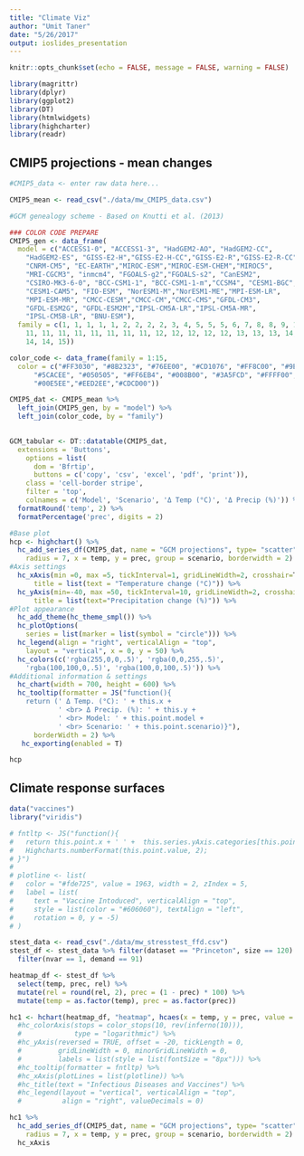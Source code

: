 ```yaml
---
title: "Climate Viz"
author: "Umit Taner"
date: "5/26/2017"
output: ioslides_presentation
---
```


```r
knitr::opts_chunk$set(echo = FALSE, message = FALSE, warning = FALSE)

library(magrittr)
library(dplyr)
library(ggplot2)
library(DT)
library(htmlwidgets)
library(highcharter)
library(readr)
```

## CMIP5 projections - mean changes 

```r

#CMIP5_data <- enter raw data here...

CMIP5_mean <- read_csv("./data/mw_CMIP5_data.csv")

#GCM genealogy scheme - Based on Knutti et al. (2013)

### COLOR CODE PREPARE
CMIP5_gen <- data_frame(
  model = c("ACCESS1-0", "ACCESS1-3", "HadGEM2-AO", "HadGEM2-CC", 
    "HadGEM2-ES", "GISS-E2-H","GISS-E2-H-CC","GISS-E2-R","GISS-E2-R-CC", 
    "CNRM-CM5", "EC-EARTH","MIROC-ESM","MIROC-ESM-CHEM","MIROC5", 
    "MRI-CGCM3", "inmcm4", "FGOALS-g2","FGOALS-s2", "CanESM2", 
    "CSIRO-MK3-6-0", "BCC-CSM1-1", "BCC-CSM1-1-m","CCSM4", "CESM1-BGC", 
    "CESM1-CAM5", "FIO-ESM", "NorESM1-M","NorESM1-ME","MPI-ESM-LR", 
    "MPI-ESM-MR", "CMCC-CESM","CMCC-CM","CMCC-CMS","GFDL-CM3", 
    "GFDL-ESM2G", "GFDL-ESM2M","IPSL-CM5A-LR","IPSL-CM5A-MR", 
    "IPSL-CM5B-LR", "BNU-ESM"),
  family = c(1, 1, 1, 1, 1, 2, 2, 2, 2, 3, 4, 5, 5, 5, 6, 7, 8, 8, 9, 10, 
    11, 11, 11, 11, 11, 11, 11, 11, 12, 12, 12, 12, 12, 13, 13, 13, 14, 
    14, 14, 15))

color_code <- data_frame(family = 1:15, 
  color = c("#FF3030", "#8B2323", "#76EE00", "#CD1076", "#FF8C00", "#9E9E9E", 
      "#5CACEE", "#050505", "#FF6EB4", "#008B00", "#3A5FCD", "#FFFF00", 
      "#00E5EE","#EED2EE","#CDCD00"))

CMIP5_dat <- CMIP5_mean %>% 
  left_join(CMIP5_gen, by = "model") %>%
  left_join(color_code, by = "family") 
  
```

```r

GCM_tabular <- DT::datatable(CMIP5_dat,
  extensions = 'Buttons', 
    options = list(
      dom = 'Bfrtip',
      buttons = c('copy', 'csv', 'excel', 'pdf', 'print')),
    class = 'cell-border stripe',
    filter = 'top',
    colnames = c('Model', 'Scenario', 'Δ Temp (°C)', 'Δ Precip (%)')) %>%
  formatRound('temp', 2) %>%
  formatPercentage('prec', digits = 2) 

#Base plot
hcp <- highchart() %>%
  hc_add_series_df(CMIP5_dat, name = "GCM projections", type= "scatter", 
    radius = 7, x = temp, y = prec, group = scenario, borderwidth = 2) %>%
#Axis settings
  hc_xAxis(min =0, max =5, tickInterval=1, gridLineWidth=2, crosshair=T,
      title = list(text = "Temperature change (°C)")) %>%
  hc_yAxis(min=-40, max =50, tickInterval=10, gridLineWidth=2, crosshair=T,
      title = list(text="Precipitation change (%)")) %>%
#Plot appearance
  hc_add_theme(hc_theme_smpl()) %>%
  hc_plotOptions(
    series = list(marker = list(symbol = "circle"))) %>%
  hc_legend(align = "right", verticalAlign = "top", 
    layout = "vertical", x = 0, y = 50) %>%
  hc_colors(c('rgba(255,0,0,.5)', 'rgba(0,0,255,.5)',
    'rgba(100,100,0,.5)', 'rgba(100,0,100,.5)')) %>%
#Additional information & settings
  hc_chart(width = 700, height = 600) %>%
  hc_tooltip(formatter = JS("function(){
    return (' Δ Temp. (°C): ' + this.x +
            ' <br> Δ Precip. (%): ' + this.y +
            ' <br> Model: ' + this.point.model +
            ' <br> Scenario: ' + this.point.scenario)}"),
      borderWidth = 2) %>%
   hc_exporting(enabled = T)

hcp
```

## Climate response surfaces

```r

data("vaccines")
library("viridis")

# fntltp <- JS("function(){
#   return this.point.x + ' ' +  this.series.yAxis.categories[this.point.y] + ':<br>' +
#   Highcharts.numberFormat(this.point.value, 2);
# }")
# 
# plotline <- list(
#   color = "#fde725", value = 1963, width = 2, zIndex = 5,
#   label = list(
#     text = "Vaccine Intoduced", verticalAlign = "top",
#     style = list(color = "#606060"), textAlign = "left",
#     rotation = 0, y = -5)
# )

stest_data <- read_csv("./data/mw_stresstest_ffd.csv") 
stest_df <- stest_data %>% filter(dataset == "Princeton", size == 120) %>%
  filter(nvar == 1, demand == 91) 

heatmap_df <- stest_df %>%
  select(temp, prec, rel) %>%
  mutate(rel = round(rel, 2), prec = (1 - prec) * 100) %>%
  mutate(temp = as.factor(temp), prec = as.factor(prec))

hc1 <- hchart(heatmap_df, "heatmap", hcaes(x = temp, y = prec, value = rel)) #%>% 
  #hc_colorAxis(stops = color_stops(10, rev(inferno(10))),
  #             type = "logarithmic") %>% 
  #hc_yAxis(reversed = TRUE, offset = -20, tickLength = 0,
  #         gridLineWidth = 0, minorGridLineWidth = 0,
  #         labels = list(style = list(fontSize = "8px"))) %>% 
  #hc_tooltip(formatter = fntltp) %>% 
  #hc_xAxis(plotLines = list(plotline)) %>%
  #hc_title(text = "Infectious Diseases and Vaccines") %>% 
  #hc_legend(layout = "vertical", verticalAlign = "top",
  #          align = "right", valueDecimals = 0) 

hc1 %>%
  hc_add_series_df(CMIP5_dat, name = "GCM projections", type= "scatter", 
    radius = 7, x = temp, y = prec, group = scenario, borderwidth = 2) %>%
  hc_xAxis


```







